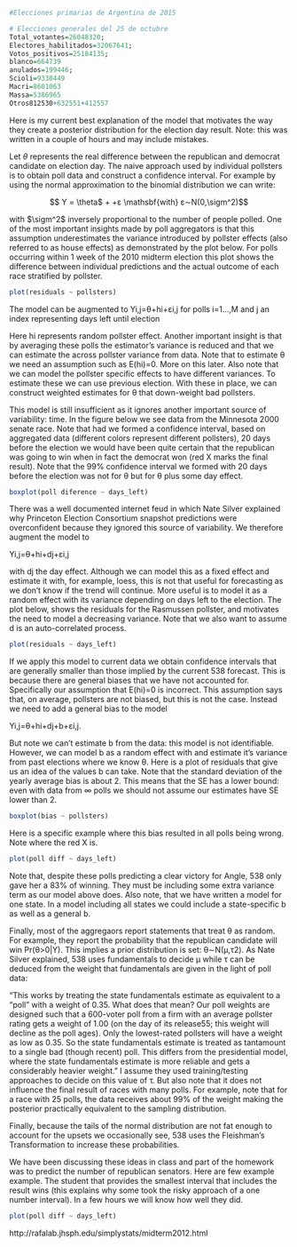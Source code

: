 ```r
#Elecciones primarias de Argentina de 2015

```

```r
# Elecciones generales del 25 de octubre
Total_votantes=26048320;
Electores_habilitados=32067641;
Votos_positivos=25184135;
blanco=664739
anulados=199446;
Scioli=9338449
Macri=8601063
Massa=5386965
Otros812530+632551+412557
```

Here is my current best explanation of the model that motivates the way they create a posterior distribution for the election day result. Note: this was written in a couple of hours and may include mistakes.

Let $\theta$ represents the real difference between the republican and democrat candidate on election day. The naive approach used by individual pollsters is to obtain poll data and construct a confidence interval. For example by using the normal approximation to the binomial distribution we can write:

$$ Y = \theta$ + +ε \mathsbf{with} ε∼N(0,\sigm^2)$$

with $\sigm^2$ inversely proportional to the number of people polled. One of the most important insights made by poll aggregators is that this assumption underestimates the variance introduced by pollster effects (also referred to as house effects) as demonstrated by the plot below. For polls occurring within 1 week of the 2010 midterm election this plot shows the difference between individual predictions and the actual outcome of each race stratified by pollster.



```r
plot(residuals ~ pollsters)
```

The model can be augmented to
Yi,j=θ+hi+εi,j for polls i=1…,M and j an index representing days left until election

Here hi represents random pollster effect. Another important insight is that by averaging these polls the estimator’s variance is reduced and that we can estimate the across pollster variance from data. Note that to estimate θ we need an assumption such as E(hi)=0. More on this later. Also note that we can model the pollster specific effects to have different variances. To estimate these we can use previous election. With these in place, we can construct weighted estimates for θ that down-weight bad pollsters.

This model is still insufficient as it ignores another important source of variability: time. In the figure below we see data from the Minnesota 2000 senate race. Note that had we formed a confidence interval, based on aggregated data (different colors represent different pollsters), 20 days before the election we would have been quite certain that the republican was going to win when in fact the democrat won (red X marks the final result). Note that the 99% confidence interval we formed with 20 days before the election was not for θ but for θ plus some day effect.

```r
boxplot(poll diference ~ days_left)
```

There was a well documented internet feud in which Nate Silver explained why Princeton Election Consortium snapshot predictions were overconfident because they ignored this source of variability. We therefore augment the model to

Yi,j=θ+hi+dj+εi,j

with dj the day effect. Although we can model this as a fixed effect and estimate it with, for example, loess, this is not that useful for forecasting as we don’t know if the trend will continue. More useful is to model it as a random effect with its variance depending on days left to the election. The plot below, shows the residuals for the Rasmussen pollster, and motivates the need to model a decreasing variance. Note that we also want to assume d is an auto-correlated process.


```r
plot(residuals ~ days_left)
```


If we apply this model to current data we obtain confidence intervals that are generally smaller than those implied by the current 538 forecast. This is because there are general biases that we have not accounted for. Specifically our assumption that E(hi)=0 is incorrect. This assumption says that, on average, pollsters are not biased, but this is not the case. Instead we need to add a general bias to the model

Yi,j=θ+hi+dj+b+εi,j.

But note we can’t estimate b from the data: this model is not identifiable. However, we can model b as a random effect with and estimate it’s variance from past elections where we know θ. Here is a plot of residuals that give us an idea of the values b can take. Note that the standard deviation of the yearly average bias is about 2. This means that the SE has a lower bound: even with data from ∞ polls we should not assume our estimates have SE lower than 2.


```r
boxplot(bias ~ pollsters)
```



Here is a specific example where this bias resulted in all polls being wrong. Note where the red X is.



```r
plot(poll diff ~ days_left)
```



Note that, despite these polls predicting a clear victory for Angle, 538 only gave her a 83% of winning. They must be including some extra variance term as our model above does. Also note, that we have written a model for one state. In a model including all states we could include a state-specific b as well as a general b.

Finally, most of the aggregaors report statements that treat θ as random. For example, they report the probability that the republican candidate will win Pr(θ>0|Y). This implies a prior distribution is set: θ∼N(μ,τ2). As Nate Silver explained, 538 uses fundamentals to decide μ while τ can be deduced from the weight that fundamentals are given in the light of poll data:

“This works by treating the state fundamentals estimate as equivalent to a “poll” with a weight of 0.35. What does that mean? Our poll weights are designed such that a 600-voter poll from a firm with an average pollster rating gets a weight of 1.00 (on the day of its release55; this weight will decline as the poll ages). Only the lowest-rated pollsters will have a weight as low as 0.35. So the state fundamentals estimate is treated as tantamount to a single bad (though recent) poll. This differs from the presidential model, where the state fundamentals estimate is more reliable and gets a considerably heavier weight.”
I assume they used training/testing approaches to decide on this value of τ. But also note that it does not influence the final result of races with many polls. For example, note that for a race with 25 polls, the data receives about 99% of the weight making the posterior practically equivalent to the sampling distribution.

Finally, because the tails of the normal distribution are not fat enough to account for the upsets we occasionally see, 538 uses the Fleishman’s Transformation to increase these probabilities.

We have been discussing these ideas in class and part of the homework was to predict the number of republican senators. Here are few example example. The student that provides the smallest interval that includes the result wins (this explains why some took the risky approach of a one number interval). In a few hours we will know how well they did.

```r
plot(poll diff ~ days_left)
```

http://rafalab.jhsph.edu/simplystats/midterm2012.html
